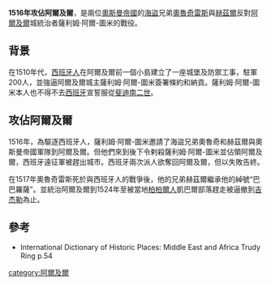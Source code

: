 {{Campaignbox 西班牙殖民軍事活動}}

'''1516年攻佔阿爾及爾'''，是兩位[[奧斯曼帝國|奧斯曼帝國]]的[[海盜|海盜]]兄弟[[奧魯奇雷斯|奧魯奇雷斯]]與[[巴巴羅薩·海雷丁帕夏|赫茲爾]]反對[[阿爾及爾|阿爾及爾]]城統治者薩利姆·阿爾-圖米的戰役。

==背景==
在1510年代，[[西班牙人|西班牙人]]在阿爾及爾前一個小島建立了一座城堡及防禦工事，駐軍200人，並強逼阿爾及爾城主薩利姆·阿爾-圖米簽署條約和納貢。薩利姆·阿爾-圖米本人也不得不去[[西班牙|西班牙]]宣誓服從[[费尔南多二世_(阿拉贡)|斐迪南二世]]。

==攻佔阿爾及爾==
1516年，為驅逐西班牙人，薩利姆·阿爾-圖米邀請了海盜兄弟奧魯奇和赫茲爾與奧斯曼帝國軍隊到阿爾及爾。但他們來到後下令剌殺薩利姆·阿爾-圖米並佔領阿爾及爾，西班牙遠征軍被趕出城市。西班牙兩次派人欲奪回阿爾及爾，但以失敗告終。

在1517年奧魯奇雷斯死於與西班牙人的戰爭後，他的兄弟赫茲爾繼承他的綽號“巴巴羅薩”。並統治阿爾及爾到1524年至被當地[[柏柏爾人|柏柏爾人]]凱巴爾部落趕走被逼撤到[[吉杰勒|吉杰勒]]為止。

==參考==
*International Dictionary of Historic Places: Middle East and Africa Trudy Ring p.54 

[[category:阿爾及爾|category:阿爾及爾]]